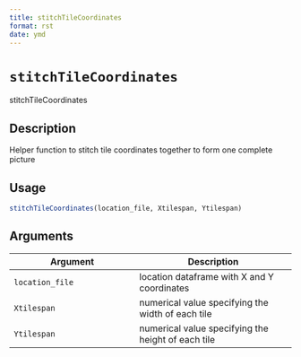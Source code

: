 ```yaml
--- 
title: stitchTileCoordinates 
format: rst 
date: ymd 
--- 
```

# `stitchTileCoordinates`

stitchTileCoordinates


## Description

Helper function to stitch tile coordinates together to form one complete picture


## Usage

```r
stitchTileCoordinates(location_file, Xtilespan, Ytilespan)
```


## Arguments

Argument      |Description
------------- |----------------
`location_file`     |     location dataframe with X and Y coordinates
`Xtilespan`     |     numerical value specifying the width of each tile
`Ytilespan`     |     numerical value specifying the height of each tile


